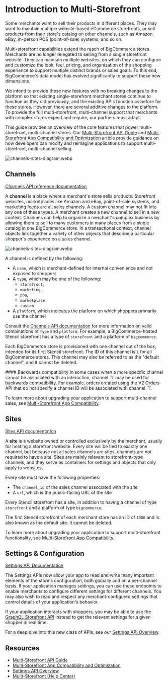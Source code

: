 # Introduction to Multi-Storefront

Some merchants want to sell their products in different places. They may want to maintain multiple website-based eCommerce storefronts, or sell products from their store's catalog on other channels, such as Amazon, eBay, in-person POS (point-of-sale) systems, and so on.

Multi-storefront capabilities extend the reach of BigCommerce stores. Merchants are no longer relegated to selling from a single storefront website. They can maintain multiple websites, on which they can configure and customize the look, feel, pricing, and organization of the shopping experience to support multiple distinct brands or sales goals. To this end, BigCommerce's data model has evolved significantly to support these new dimensions.

We intend to provide these new features with no breaking changes to the platform so that existing single-storefront merchant stores continue to function as they did previously, and the existing APIs function as before for these stores. However, there are several additive changes to the platform. To provide the full multi-storefront, multi-channel support that merchants with complex stores expect and require, our partners must adapt.

This guide provides an overview of the core features that power multi-storefront, multi-channel stores. Our [Multi-Storefront API Guide](/docs/storefront/multi-storefront/guide) and [Multi-Storefront App Compatibility and Optimization](/docs/integrations/apps/multi-storefront) article provide guidance on how developers can modify and reimagine applications to support multi-storefront, multi-channel selling.

![channels-sites-diagram.webp](https://storage.cloud.google.com/bigcommerce-production-dev-center/images/msf-beta-guide/channels-sites-diagram.webp)

## Channels

[Channels API reference documentation](/docs/rest-management/channels)

A **channel** is a place where a merchant's store sells products. Storefront websites, marketplaces like Amazon and eBay, point-of-sale systems, and marketing feeds are all sales channels. A custom channel may not fit into any one of these types. A merchant creates a new channel to sell in a new context. Channels can help to organize a merchant's complex business by allowing them to sell to many customers in many places from a single catalog in one BigCommerce store. In a transactional context, channel objects link together a variety of other objects that describe a particular shopper's experience on a sales channel. 

![channels-sites-diagram.webp](https://storage.cloud.google.com/bigcommerce-production-dev-center/images/msf-beta-guide/channels-sites-diagram.webp)

A channel is defined by the following:

* A `name`, which is merchant-defined for internal convenience and not exposed to shoppers
* A `type`, which may be one of the following:
  * `storefront`, 
  * `marketing`, 
  * `pos`, 
  * `marketplace`
  * `custom`
* A `platform`, which indicates the platform on which shoppers primarily use the channel

Consult the [Channels API documentation](/docs/rest-management/channels) for more information on valid combinations of `type` and `platform`. For example, a BigCommerce-hosted Stencil storefront has a type of `storefront` and a platform of `bigcommerce`.

Each BigCommerce store is provisioned with one channel out of the box, intended for its first Stencil storefront. The ID of this channel is `1` for all BigCommerce stores. This channel may also be referred to as the "default channel", and it cannot be deleted. 

<Callout type="info">
#### Backwards compatibility
In some cases when a more specific channel cannot be associated with an interaction, channel `1` may be used for backwards compatibility. For example, orders created using the V2 Orders API that do not specify a channel ID will be associated with channel `1`.
</Callout>

To learn more about upgrading your application to support multi-channel sales, see [Multi-Storefront App Compatibility](/docs/integrations/apps/multi-storefront#upgrading-existing-apps).

## Sites

[Sites API documentation](/docs/rest-management/sites)

A **site** is a website owned or controlled exclusively by the merchant, usually for hosting a storefront website. Every site will be tied to exactly one channel, but because not all sales channels are sites, channels are not required to have a site. Sites are mainly relevant to storefront-type channels, and they serve as containers for settings and objects that only apply to websites.

Every site must have the following properties:

* The `channel_id` of the sales channel associated with the site
* A `url`, which is the public-facing URL of the site

Every Stencil storefront has a site, in addition to having a channel of type `storefront` and a platform of type `bigcommerce`.

The first Stencil storefront of each merchant store has an ID of `1000` and is also known as the default site. It cannot be deleted.

To learn more about upgrading your application to support multi-storefront functionality, see [Multi-Storefront App Compatibility](/docs/integrations/apps/multi-storefront#upgrading-existing-apps).

## Settings & Configuration

[Settings API Documentation](/docs/rest-management/settings)

The Settings APIs now allow your app to read and write many important elements of the store's configuration, both globally and on a per-channel basis. If your application manages settings, you can use these endpoints to enable merchants to configure different settings for different channels. You may also wish to read and respect any merchant-configured settings that control details of your application's behavior.

If your application interacts with shoppers, you may be able to use the [GraphQL Storefront API](/docs/storefront/graphql) instead to get the relevant settings for a given shopper in real time.

For a deep dive into this new class of APIs, see our [Settings API Overview](/docs/rest-management/settings).

## Resources
* [Multi-Storefront API Guide](/docs/storefront/multi-storefront/guide)
* [Multi-Storefront App Compatibility and Optimization](/docs/integrations/apps/multi-storefront)
* [Settings API Overview](/docs/rest-management/settings)
* [Multi-Storefront (Help Center)](https://support.bigcommerce.com/s/article/Multi-Storefront?language=en_US)
